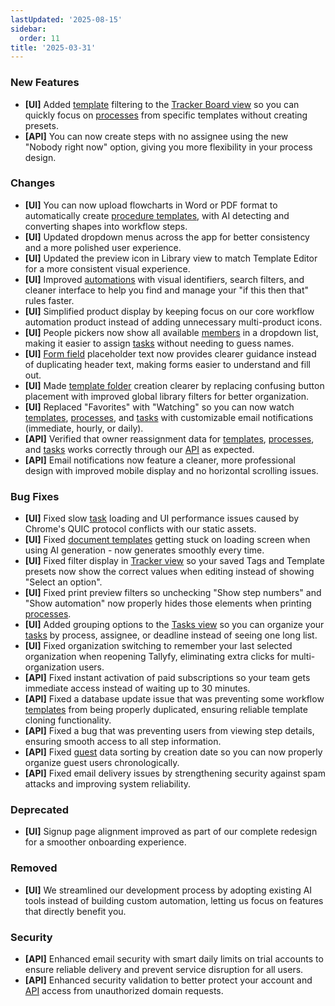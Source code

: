 ```yaml
---
lastUpdated: '2025-08-15'
sidebar:
  order: 11
title: '2025-03-31'
---
```


### New Features

- **[UI]** Added [template](/products/pro/documenting/templates/) filtering to the [Tracker Board view](/products/pro/tracking-and-tasks/tracker-view/) so you can quickly focus on [processes](/products/pro/tracking-and-tasks/processes/) from specific templates without creating presets.
- **[API]** You can now create steps with no assignee using the new "Nobody right now" option, giving you more flexibility in your process design.

### Changes

- **[UI]** You can now upload flowcharts in Word or PDF format to automatically create [procedure templates](/products/pro/documenting/templates/), with AI detecting and converting shapes into workflow steps.
- **[UI]** Updated dropdown menus across the app for better consistency and a more polished user experience.
- **[UI]** Updated the preview icon in Library view to match Template Editor for a more consistent visual experience.
- **[UI]** Improved [automations](/products/pro/documenting/templates/automations/) with visual identifiers, search filters, and cleaner interface to help you find and manage your "if this then that" rules faster.
- **[UI]** Simplified product display by keeping focus on our core workflow automation product instead of adding unnecessary multi-product icons.
- **[UI]** People pickers now show all available [members](/products/pro/documenting/members/) in a dropdown list, making it easier to assign [tasks](/products/pro/tracking-and-tasks/tasks/) without needing to guess names.
- **[UI]** [Form field](/products/pro/tracking-and-tasks/tasks/what-are-form-fields-in-tallyfy/) placeholder text now provides clearer guidance instead of duplicating header text, making forms easier to understand and fill out.
- **[UI]** Made [template folder](/products/pro/documenting/templates/organize-templates-into-folders/) creation clearer by replacing confusing button placement with improved global library filters for better organization.
- **[UI]** Replaced "Favorites" with "Watching" so you can now watch [templates](/products/pro/documenting/templates/), [processes](/products/pro/tracking-and-tasks/processes/), and [tasks](/products/pro/tracking-and-tasks/tasks/) with customizable email notifications (immediate, hourly, or daily).
- **[API]** Verified that owner reassignment data for [templates](/products/pro/documenting/templates/), [processes](/products/pro/tracking-and-tasks/processes/), and [tasks](/products/pro/tracking-and-tasks/tasks/) works correctly through our [API](/products/pro/integrations/open-api/) as expected.
- **[API]** Email notifications now feature a cleaner, more professional design with improved mobile display and no horizontal scrolling issues.

### Bug Fixes

- **[UI]** Fixed slow [task](/products/pro/tracking-and-tasks/tasks/) loading and UI performance issues caused by Chrome's QUIC protocol conflicts with our static assets.
- **[UI]** Fixed [document templates](/products/pro/documenting/documents/) getting stuck on loading screen when using AI generation - now generates smoothly every time.
- **[UI]** Fixed filter display in [Tracker view](/products/pro/tracking-and-tasks/tracker-view/) so your saved Tags and Template presets now show the correct values when editing instead of showing "Select an option".
- **[UI]** Fixed print preview filters so unchecking "Show step numbers" and "Show automation" now properly hides those elements when printing [processes](/products/pro/tracking-and-tasks/processes/).
- **[UI]** Added grouping options to the [Tasks view](/products/pro/tracking-and-tasks/tasks-view/) so you can organize your [tasks](/products/pro/tracking-and-tasks/tasks/) by process, assignee, or deadline instead of seeing one long list.
- **[UI]** Fixed organization switching to remember your last selected organization when reopening Tallyfy, eliminating extra clicks for multi-organization users.
- **[API]** Fixed instant activation of paid subscriptions so your team gets immediate access instead of waiting up to 30 minutes.
- **[API]** Fixed a database update issue that was preventing some workflow [templates](/products/pro/documenting/templates/) from being properly duplicated, ensuring reliable template cloning functionality.
- **[API]** Fixed a bug that was preventing users from viewing step details, ensuring smooth access to all step information.
- **[API]** Fixed [guest](/products/pro/documenting/guests/) data sorting by creation date so you can now properly organize guest users chronologically.
- **[API]** Fixed email delivery issues by strengthening security against spam attacks and improving system reliability.

### Deprecated

- **[UI]** Signup page alignment improved as part of our complete redesign for a smoother onboarding experience.

### Removed

- **[UI]** We streamlined our development process by adopting existing AI tools instead of building custom automation, letting us focus on features that directly benefit you.

### Security

- **[API]** Enhanced email security with smart daily limits on trial accounts to ensure reliable delivery and prevent service disruption for all users.
- **[API]** Enhanced security validation to better protect your account and [API](/products/pro/integrations/open-api/) access from unauthorized domain requests.